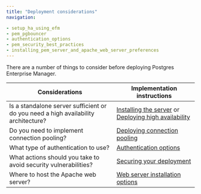 ```yaml
---
title: "Deployment considerations"
navigation:

- setup_ha_using_efm
- pem_pgbouncer
- authentication_options
- pem_security_best_practices
- installing_pem_server_and_apache_web_server_preferences
---
```


There are a number of things to consider before deploying Postgres Enterprise Manager. 

| Considerations                                                                     | Implementation instructions                                                                                                                         |
| ---------------------------------------------------------------------------------- | --------------------------------------------------------------------------------------------------------------------------------------------------- |
| Is a standalone server sufficient or do you need a high availability architecture? | [Installing the server](/pem/latest/installing_pem_server/) or [Deploying high availability](setup_ha_using_efm/) |
| Do you need to implement connection pooling?                                       | [Deploying connection pooling](pem_pgbouncer/)                                                                    |
| What type of authentication to use?                                                | [Authentication options](authentication_options/)                                                                 |
| What actions should you take to avoid security vulnerabilities?                    | [Securing your deployment](pem_security_best_practices/)                                                          |
| Where to host the Apache web server?                                               | [Web server installation options](installing_pem_server_and_apache_web_server_preferences)    |

